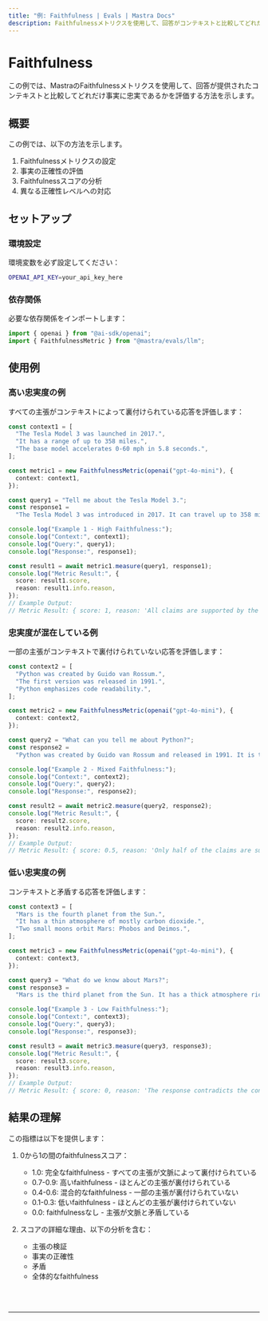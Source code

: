 ```yaml
---
title: "例: Faithfulness | Evals | Mastra Docs"
description: Faithfulnessメトリクスを使用して、回答がコンテキストと比較してどれだけ事実に忠実であるかを評価する例。
---
```



# Faithfulness

この例では、MastraのFaithfulnessメトリクスを使用して、回答が提供されたコンテキストと比較してどれだけ事実に忠実であるかを評価する方法を示します。

## 概要

この例では、以下の方法を示します。

1. Faithfulnessメトリクスの設定
2. 事実の正確性の評価
3. Faithfulnessスコアの分析
4. 異なる正確性レベルへの対応

## セットアップ

### 環境設定

環境変数を必ず設定してください：

```bash filename=".env"
OPENAI_API_KEY=your_api_key_here
```

### 依存関係

必要な依存関係をインポートします：

```typescript copy showLineNumbers filename="src/index.ts"
import { openai } from "@ai-sdk/openai";
import { FaithfulnessMetric } from "@mastra/evals/llm";
```

## 使用例

### 高い忠実度の例

すべての主張がコンテキストによって裏付けられている応答を評価します：

```typescript copy showLineNumbers{5} filename="src/index.ts"
const context1 = [
  "The Tesla Model 3 was launched in 2017.",
  "It has a range of up to 358 miles.",
  "The base model accelerates 0-60 mph in 5.8 seconds.",
];

const metric1 = new FaithfulnessMetric(openai("gpt-4o-mini"), {
  context: context1,
});

const query1 = "Tell me about the Tesla Model 3.";
const response1 =
  "The Tesla Model 3 was introduced in 2017. It can travel up to 358 miles on a single charge and the base version goes from 0 to 60 mph in 5.8 seconds.";

console.log("Example 1 - High Faithfulness:");
console.log("Context:", context1);
console.log("Query:", query1);
console.log("Response:", response1);

const result1 = await metric1.measure(query1, response1);
console.log("Metric Result:", {
  score: result1.score,
  reason: result1.info.reason,
});
// Example Output:
// Metric Result: { score: 1, reason: 'All claims are supported by the context.' }
```

### 忠実度が混在している例

一部の主張がコンテキストで裏付けられていない応答を評価します：

```typescript copy showLineNumbers{31} filename="src/index.ts"
const context2 = [
  "Python was created by Guido van Rossum.",
  "The first version was released in 1991.",
  "Python emphasizes code readability.",
];

const metric2 = new FaithfulnessMetric(openai("gpt-4o-mini"), {
  context: context2,
});

const query2 = "What can you tell me about Python?";
const response2 =
  "Python was created by Guido van Rossum and released in 1991. It is the most popular programming language today and is used by millions of developers worldwide.";

console.log("Example 2 - Mixed Faithfulness:");
console.log("Context:", context2);
console.log("Query:", query2);
console.log("Response:", response2);

const result2 = await metric2.measure(query2, response2);
console.log("Metric Result:", {
  score: result2.score,
  reason: result2.info.reason,
});
// Example Output:
// Metric Result: { score: 0.5, reason: 'Only half of the claims are supported by the context.' }
```

### 低い忠実度の例

コンテキストと矛盾する応答を評価します：

```typescript copy showLineNumbers{57} filename="src/index.ts"
const context3 = [
  "Mars is the fourth planet from the Sun.",
  "It has a thin atmosphere of mostly carbon dioxide.",
  "Two small moons orbit Mars: Phobos and Deimos.",
];

const metric3 = new FaithfulnessMetric(openai("gpt-4o-mini"), {
  context: context3,
});

const query3 = "What do we know about Mars?";
const response3 =
  "Mars is the third planet from the Sun. It has a thick atmosphere rich in oxygen and nitrogen, and is orbited by three large moons.";

console.log("Example 3 - Low Faithfulness:");
console.log("Context:", context3);
console.log("Query:", query3);
console.log("Response:", response3);

const result3 = await metric3.measure(query3, response3);
console.log("Metric Result:", {
  score: result3.score,
  reason: result3.info.reason,
});
// Example Output:
// Metric Result: { score: 0, reason: 'The response contradicts the context.' }
```

## 結果の理解

この指標は以下を提供します：

1. 0から1の間のfaithfulnessスコア：

   - 1.0: 完全なfaithfulness - すべての主張が文脈によって裏付けられている
   - 0.7-0.9: 高いfaithfulness - ほとんどの主張が裏付けられている
   - 0.4-0.6: 混合的なfaithfulness - 一部の主張が裏付けられていない
   - 0.1-0.3: 低いfaithfulness - ほとんどの主張が裏付けられていない
   - 0.0: faithfulnessなし - 主張が文脈と矛盾している

2. スコアの詳細な理由、以下の分析を含む：
   - 主張の検証
   - 事実の正確性
   - 矛盾
   - 全体的なfaithfulness

<br />
<br />
<hr className="dark:border-[#404040] border-gray-300" />
<br />
<br />
<GithubLink
  link={
    "https://github.com/mastra-ai/mastra/blob/main/examples/basics/evals/faithfulness"
  }
/>
